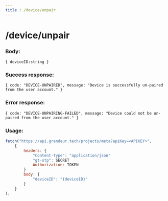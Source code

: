 ```yaml
---
title : /device/unpair
---
```


# /device/unpair

### Body:

`{ deviceID:string }`

### Success response:

`{ code: "DEVICE-UNPAIRED", message: "Device is successfully un-paired from the user account." }`

### Error response:

`{ code: "DEVICE-UNPAIRING-FAILED", message: "Device could not be un-paired from the user account." }`

### Usage:

```jsx
fetch("https://api.grandeur.tech/projects/meta?apiKey=<APIKEY>",
	{
		headers: {
			"Content-Type": "application/json"
			"gt-otp": SECRET
			Authorization: TOKEN
		}
		body: {
            "deviceID": "{deviceID}"
        }
	}
);
```